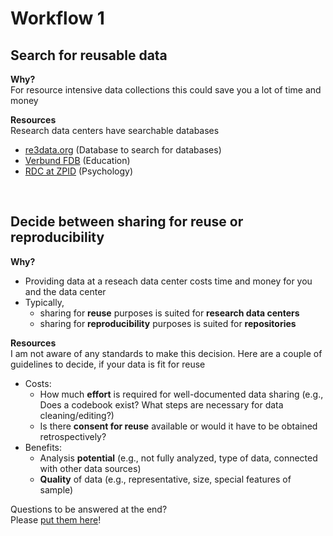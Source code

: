 # Workflow 1


## Search for reusable data

**Why?**  
For resource intensive data collections this could save you a lot of time and money  
   
**Resources**  
Research data centers have searchable databases

* [re3data.org](https://www.re3data.org/) (Database to search for databases)
* [Verbund FDB](https://www.forschungsdaten-bildung.de/) (Education)
* [RDC at ZPID](https://rdc-psychology.org/) (Psychology)

\


## Decide between sharing for reuse or reproducibility

**Why?**  

* Providing data at a reseach data center costs time and money for you and the data center
* Typically, 
  - sharing for **reuse** purposes is suited for **research data centers**
  - sharing for **reproducibility** purposes is suited for **repositories**
   
**Resources**  
I am not aware of any standards to make this decision. Here are a couple of guidelines to decide, if your data is fit for reuse

* Costs:
  - How much **effort** is required for well-documented data sharing (e.g., Does a codebook exist? What steps are necessary for data cleaning/editing?)
  - Is there **consent for reuse** available or would it have to be obtained retrospectively?
* Benefits:
  - Analysis **potential** (e.g., not fully analyzed, type of data, connected with other data sources)
  - **Quality** of data (e.g., representative, size, special features of sample)

::: {.column-margin}
Questions to be answered at the end?  
Please [put them here](https://cryptpad.fr/pad/#/2/pad/edit/cuCPFUjVKcURc7JZSKt57dK2/embed/)!
:::

\